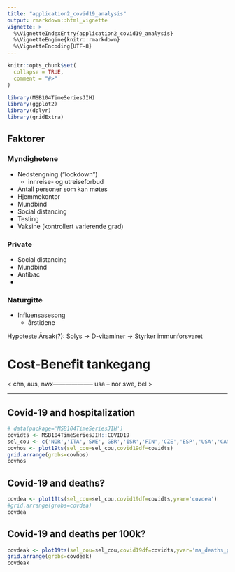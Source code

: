 ```yaml
---
title: "application2_covid19_analysis"
output: rmarkdown::html_vignette
vignette: >
  %\VignetteIndexEntry{application2_covid19_analysis}
  %\VignetteEngine{knitr::rmarkdown}
  %\VignetteEncoding{UTF-8}
---
```


```r
knitr::opts_chunk$set(
  collapse = TRUE,
  comment = "#>"
)
```

```r
library(MSB104TimeSeriesJIH)
library(ggplot2)
library(dplyr)
library(gridExtra)
```

## Faktorer
### Myndighetene
- Nedstengning ("lockdown")
  - innreise- og utreiseforbud
- Antall personer som kan møtes
- Hjemmekontor
- Mundbind
- Social distancing
- Testing
- Vaksine (kontrollert varierende grad)

### Private
- Social distancing
- Mundbind
- Antibac
- 

### Naturgitte
- Influensasesong
  - årstidene

Hypoteste Årsak(?):
Solys -> D-vitaminer -> Styrker immunforsvaret




# Cost-Benefit tankegang

< chn, aus, nwx-------------------- usa --      nor         swe, bel >


------------------------------------

## Covid-19 and hospitalization

```r
# data(package='MSB104TimeSeriesJIH')
covidts <- MSB104TimeSeriesJIH::COVID19
sel_cou <- c('NOR','ITA','SWE','GBR','ISR','FIN','CZE','ESP','USA','CAN','SVK')
covhos <- plot19ts(sel_cou=sel_cou,covid19df=covidts)
grid.arrange(grobs=covhos)
covhos
```

## Covid-19 and deaths?

```r
covdea <- plot19ts(sel_cou=sel_cou,covid19df=covidts,yvar='covdea')
#grid.arrange(grobs=covdea)
covdea
```
## Covid-19 and deaths per 100k?
```r
covdeak <- plot19ts(sel_cou=sel_cou,covid19df=covidts,yvar='ma_deaths_perc')
grid.arrange(grobs=covdeak)
covdeak
```

